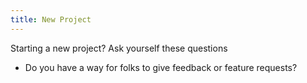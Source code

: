 ```yaml
---
title: New Project
---
```


Starting a new project? Ask yourself these questions

- Do you have a way for folks to give feedback or feature requests?